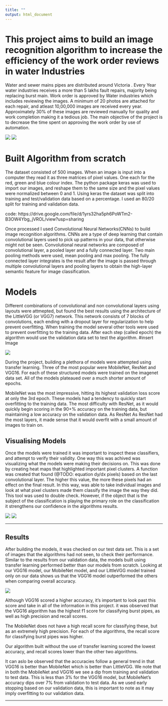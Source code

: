 ```yaml
---
title: ""
output: html_document
---
```



# **This project aims to build an image recognition algorithm to increase the efficiency of the work order reviews in water Industries**

Water and sewer mains pipes are distributed around Victoria . Every Year water industries receives a more than 5 lakhs fault repairs, majority being replacing burst main. Work order is approved by Water industries which includes reviewing the images. A minimum of 20 photos are attached for each repair, and atleast 10,00,000 images are received every year. Approximately 30% of these images are reviewed manually for quality and work completion making it a tedious job. The main objective of the project is to decrease the time spent on approving the work order by use of automation.

![](images/Bluepipe.png)  ![](images/Bluepipe.png)




Built Algorithm from scratch 
======
The dataset consisted of 500 images. When an image is input into a computer they read it as three matrices of pixel values. One each for the red, green and blue colour index. The python package keras was used to import our images, and reshape them to the same size and the pixel values were normalized between 0 and 1. Using keras the dataset was split into training and test/validation data based on a percentage. I used an 80/20 split for training and validation data.

code: https://drive.google.com/file/d/1yrs32ha5ph6PoWTm2-B3OW4Ybg_jVROL/view?usp=sharing

Once processed I used Convolutional Neural Networks(CNNs) to build image recognition algorithms. CNNs are a type of deep learning that contain convolutional layers used to pick up patterns in your data, that otherwise might not be seen. Convolutional neural networks are composed of convolutional layer, a pooled layer and a fully connected layer. Two main pooling methods were used, mean pooling and max pooling. The fully connected layer integrates is the result after the image is passed through multiple convolutional layers and pooling layers to obtain the high-layer semantic feature for image classification.


Models
======

Different combinations of convolutional and non convolutional layers using layouts were attmepted, but found the best results using the architecture of the LittleVGG (or VGG7) network. This network consists of 7 blocks of convolutions, each ending with a dropout layer for regularization to help prevent overfitting. When training the model several other tools were used to prevent overfitting to the training data. After each step (called epoch) the algorithm would use the validation data set to test the algorithm.
#insert Image

![](images/plots.png)



During the project, building a plethora of models were attempted using transfer learning. Three of the most popular were MobileNet, ResNet and VGG16. For each of these structured models were trained on the imagenet data set. All of the models plateaued over a much shorter amount of epochs. 


MobileNet was the most impressive, hitting its highest validation loss score at only the 3rd epoch. These models had a tendency to quickly start overfitting to the training data. The most difficulty with ResNet, as it would quickly begin scoring in the 90+% accuracy on the training data, but maintaining a low accuracy on the validation data. As ResNet As ResNet had the most layers, it made sense that it would overfit with a small amount of images to train on.






Visualising Models
------
Once the models were trained it was important to inspect these classifiers, and attempt to verify their validity. One way this was achived was visualizing what the models were making their decisions on. This was done by creating heat maps that highlighted important pixel clusters. A function was created that found (@TODO: equation dy/dx pixels) based on the last convolutional layer. The higher this value, the more these pixels had an effect on the final result. In this way, was able to take individual images and look at what pixel clusters made them classify the image the way they did. This tool was used to double check.  However, if the object that is the subject of the classification is playing the primary role on the classification it strengthens our confidence in the algorithms results.

![](images/image1.png)
![](images/image.png)




------

Results
------
After building the models, it was checked on our test data set. This is a set of images that the algorithms had not seen, to check their performance. Similar to the results from our validation data, the models built using transfer learning performed better than our models from scratch. Looking at our VGG16 model, our MobileNet model, and our LittleVGG model trained only on our data shows us that the VGG16 model outperformed the others when comparing overall accuracy.

![](images/result.png)

Although VGG16 scored a higher accuracy, it’s important to look past this score and take in all of the information in this project. it was observed that the VGG16 algorithm has the highest f1 score for classifying burst pipes, as well as high precision and recall scores.  

 The MobileNet does not have a high recall score for classifying these, but as an extremely high precision. For each of the algorithms, the recall score for classifying burst pipes was higher.

Our algorithm built without the use of transfer learning scored the lowest accuracy, and recall scores lower than the other two algorithms. 

It can aslo be observed that the accuracies follow a general trend in that VGG16 is better than MobileNet which is better than LittleVGG. We note that in both the MobileNet and VGG16 we see a dip from training and validation to test data. This is less than 3% for the VGG16 model, but MobileNet’s accuracy dips over 7% from validation to test data. As we used early stopping based on our validation data, this is important to note as it may imply overfitting to our validation data.

------

<a href = "https://crumplab.github.io">

</a>
</div>
